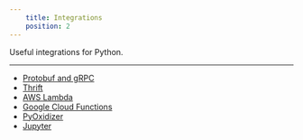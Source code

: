 ```yaml
---
    title: Integrations
    position: 2
---
```


Useful integrations for Python.

---

- [Protobuf and gRPC](doc:protobuf-python) 
- [Thrift](doc:thrift-python) 
- [AWS Lambda](doc:awslambda-python)
- [Google Cloud Functions](doc:google-cloud-function-python)
- [PyOxidizer](doc:pyoxidizer)
- [Jupyter](doc:jupyter)